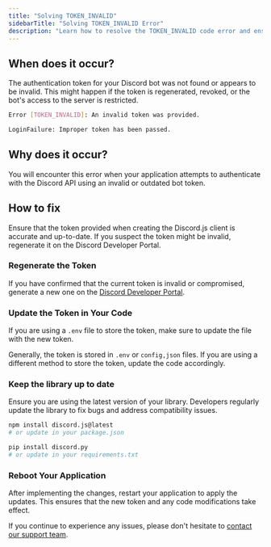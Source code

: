 ```yaml
---
title: "Solving TOKEN_INVALID"
sidebarTitle: "Solving TOKEN_INVALID Error"
description: "Learn how to resolve the TOKEN_INVALID code error and ensure smooth communication with the Discord API."
---
```


## When does it occur?
The authentication token for your Discord bot was not found or appears to be invalid. This might happen if the token is regenerated, revoked, or the bot's access to the server is restricted.

```bash discord.js
Error [TOKEN_INVALID]: An invalid token was provided.
```

```bash discord.py
LoginFailure: Improper token has been passed.
```

## Why does it occur?
You will encounter this error when your application attempts to authenticate with the Discord API using an invalid or outdated bot token.

## How to fix

Ensure that the token provided when creating the Discord.js client is accurate and up-to-date. If you suspect the token might be invalid, regenerate it on the Discord Developer Portal.

### Regenerate the Token
If you have confirmed that the current token is invalid or compromised, generate a new one on the [Discord Developer Portal](https://discord.com/developers/applications). 

### Update the Token in Your Code
If you are using a `.env` file to store the token, make sure to update the file with the new token.

Generally, the token is stored in `.env` or `config,json` files. If you are using a different method to store the token, update the code accordingly.

### Keep the library up to date

Ensure you are using the latest version of your library. Developers regularly update the library to fix bugs and address compatibility issues.

```bash Update discord.js
npm install discord.js@latest
# or update in your package.json
```

```bash Update discord.py
pip install discord.py
# or update in your requirements.txt
```

### Reboot Your Application

After implementing the changes, restart your application to apply the updates. This ensures that the new token and any code modifications take effect.

If you continue to experience any issues, please don't hesitate to [contact our support team](/company/support).